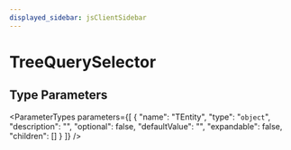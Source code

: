 ```yaml
---
displayed_sidebar: jsClientSidebar
---
```



# TreeQuerySelector

## Type Parameters

<ParameterTypes parameters={[
  {
    "name": "TEntity",
    "type": "`object`",
    "description": "",
    "optional": false,
    "defaultValue": "",
    "expandable": false,
    "children": []
  }
]} />
